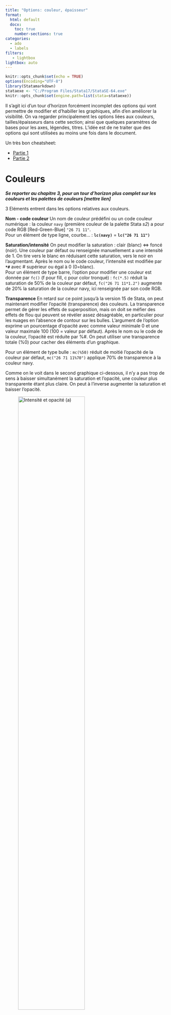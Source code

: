 ```yaml
---
title: "Options: couleur, épaisseur"
format: 
  html: default
  docx:
    toc: true
    number-sections: true
categories:
  - ado
  - labels
filters:
   - lightbox
lightbox: auto
---
```



```r
knitr::opts_chunk$set(echo = TRUE)
options(Encoding="UTF-8")
library(Statamarkdown)
stataexe <- "C:/Program Files/Stata17/StataSE-64.exe"
knitr::opts_chunk$set(engine.path=list(stata=stataexe))
```



Il s’agit ici d’un tour d’horizon forcément incomplet des options qui vont permettre de modifier et d’habiller les graphiques, afin d’en améliorer la visibilité. On va regarder principalement les options liées aux couleurs, tailles/épaisseurs dans cette section; ainsi que quelques paramètres de bases pour les axes, légendes, titres. L’idée est de ne traiter que des options qui sont utilisées au moins une fois dans le document.


::: {.callout-note}
Un très bon cheatsheet:  

* [Partie 1](https://geocenter.github.io/StataTraining/pdf/StataCheatSheet_visualization15_Syntax_2016_June-REV.pdf)
* [Partie 2](https://geocenter.github.io/StataTraining/pdf/StataCheatSheet_visualization15_Plots_2016_June-REV.pdf)
:::



# **Couleurs**

***Se reporter au chapitre 3, pour un tour d’horizon plus complet sur les couleurs et les palettes de couleurs [mettre lien]***

3 Eléments entrent dans les options relatives aux couleurs.

**Nom - code couleur**
Un nom de couleur prédéfini ou un code couleur numérique : la couleur `navy` (première couleur de la palette Stata *s2*) a pour code RGB [Red-Green-Blue] `"26 71 11"`.  
Pour un élément de type ligne, courbe… : **`lc(navy)`** = **`lc("26 71 11")`**  


**Saturation/intensité**
On peut modifier la saturation : clair (blanc) <=> foncé (noir). Une couleur par défaut ou renseignée manuellement a une intensité de 1. On tire vers le blanc en réduisant cette saturation, vers le noir en l’augmentant.  Après le nom ou le code couleur, l’intensité est modifiée par **`*#`** avec # supérieur ou égal à 0 (0=blanc).  
Pour un élément de type barre, l’option pour modifier une couleur est donnée par `fc()` (f pour fill, c pour color tronqué) : `fc(*.5)` réduit la saturation de 50% de la  couleur par défaut, `fc("26 71 11*1.2")` augmente de 20% la saturation de la couleur navy, ici renseignée par son code RGB.  

**Transparence**
En retard sur ce point jusqu’à la version 15 de Stata, on peut maintenant modifier l’opacité (transparence) des couleurs.
La transparence permet de gérer les effets de superposition, mais on doit se méfier des effets de flou qui peuvent se révéler assez désagréable, en particulier pour les nuages en l’absence de contour sur les bulles. L’argument de l’option exprime un pourcentage d’opacité avec comme valeur minimale 0 et une valeur maximale 100 (100 = valeur par défaut). Après le nom ou le code de la couleur, l’opacité est réduite par %#. On peut utiliser une transparence totale (%0) pour cacher des éléments d’un graphique.  
 
Pour un élément de type bulle : `mc(%50)` réduit de moitié l’opacité de la couleur par défaut, `mc("26 71 11%70")` applique 70% de transparence à la couleur navy.  

Comme on le voit dans le second graphique ci-dessous, il n’y a pas trop de sens à baisser simultanément la saturation et l’opacité, une couleur plus transparente étant plus claire. On peut à l’inverse augmenter la saturation et baisser l’opacité.   

![Intensité et opacité (a)](imgp1/g3.png){width=70%}

![Intensité et opacité (b)](imgp1/g4.png){width=70%}

![Intensité et opacité (c)](imgp1/g5.png){width=70%}

# **Tailles/épaisseurs**

On peut altérer les tailles et épaisseurs d’éléments composants le graphiques en s’appuyant soit sur des arguments prédéfinis, soit en jouant sur les valeurs de plusieurs types d’unités, absolues (cm, point, pouce) ou relatives. Certaines ont été implémentées à la version 16 de Stata. 
Lorsqu’elles sont prédéfinies, leur mémorisation peut s’avérer un peu laborieuse avec une liste qui diffère selon le type d’objet. On peut donc privilégier la modification directe des valeurs en choissisant des unités absolues (pouces, cm) ou relative. Dans mes graphiques, je priviliégie sauf exception l’utilisation de valeurs relatives.


***Tailles prédéfinies***  

![Taille et épaisseur (a)](imgp1/g6.png){width=50%}


![Taille et épaisseur (b)](imgp1/g7.png){width=50%}


![Taille et épaisseur (c)](imgp1/g8.png){width=50%}

***Tailles reposant sur des valeurs***  

Pour modifier directement les valeurs des tailles et épaisseurs Stata propose 6 unités : 3 absolues et 3 relatives. Ces dernières sont un peu obscures au niveau de la définition de la valeur de référence. `#` donne la valeur de la modification.  

Absolues (par ordre décroissant) : le pouce (`#in`), le centimètre (`#cm`), et le point (`#pt`).  
<br>
Relatives:  

-	`option(#rs)`: valeur relative par rapport au minimum de la longueur et de la largeur du graphique (=100). Si option(.5rs) et que le graphique fait 10 de largeur et 20 de longueur, la référence est associée à la largeur et est égale à 100. La taille ou l’épaisseur de l’élément fera alors .5% de cette référence. L’aide de Stata ne s’attarde pas sur ce type de modification, pas forcément très claire.

-	`option(#)` : également une valeur par rapport au minimum de la largeur et de la longueur, mais on garde cette valeur comme référence. Avec option(.5) et que le minimum est toujours égal à 10 (largeur), la taille ou l’épaisseur de l’élément est égale à .5% de 10.

-	`option(*#)` : coefficient multiplicateur d’une taille ou épaisseur par défaut définie par le style (thème) du graphique. Je privilégie ce type de paramétrisation. Sauf exception, j'utilise cette option.

![Taille et épaisseur (d)](imgp1/g9.png){width=50%}


# **Exercice**  

Reproduire les deux graphiques ci-dessous avec la base auto: `sysuse auto.dta`.  

Solution : <https://github.com/mthevenin/stata_fr/blob/master/exercices/exo1>

<div class="alert alert-info">
**Graphique(s) 1**  

-	Reproduire l’un et/ou l’autre de ces graphiques avec les variables *mpg* et *foreign*.
-	Les histogrammes sont générés avec la fonction **`tw histogram`** (à préférer à la commande de type oneway `histogram`).
-	Les densités sont estimées avec la fonction **`kdensity`** [`help kdensity`] et le graphique est généré avec **`tw area`** [`help twoway area`].
-	Les couleurs sont issues de la palette de type séquentielle **YlGnBu** de la collection Brewer (voir le chapitre sur les palettes de couleur). les codes des deux couleurs sont **`"34 94 168"`** et **`"139 209 187"`**.
<hr>
![Exercice: graphique 1](imgp1/g10.png){width=60%}
</div>


<div class="alert alert-info">
**Graphique(s) 2** 

-	Nuage de points des variables price et mpg pour les deux modalités de la variable foreign, avec report des OLS. 
-	La droite de l’OLS est générée avec le type de graphique tw lfitci:
  -	Couleur de la droite : option **`clc()`**
  -	Couleur de remplissage l’intervalle de confiance: option **`fc()`**
  -	Couleur du contour de l’intervalle de confiance: option **`alc()`**
<hr>
![Exercice: graphique 2](imgp1/g11.png){width=60%}



